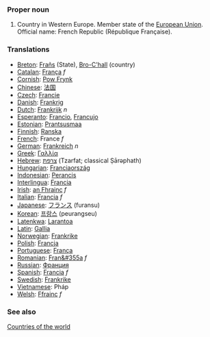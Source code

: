 ===Proper noun===
# Country in Western Europe. Member state of the [[European Union]]. Official name: French Republic (République Française).
===Translations===
*[[Breton]]: [[Frañs]] (State), [[Bro-C'hall]] (country)
*[[Catalan]]: [[França]] ''f''
*[[Cornish]]: [[Pow Frynk]]
*[[Chinese]]: [[法国]]
*[[Czech]]: [[Francie]]
*[[Danish]]: [[Frankrig]]
*[[Dutch]]: [[Frankrijk]] ''n''
*[[Esperanto]]: [[Francio]], [[Francujo]]
*[[Estonian]]: [[Prantsusmaa]]
*[[Finnish]]: [[Ranska]]
*[[French]]: France ''f''
*[[German]]: [[Frankreich]] ''n''
*[[Greek]]: [[Γαλλία]]
*[[Hebrew]]: [[צרפת]] (Tzarfat; classical Ṣārəphath)
*[[Hungarian]]: [[Franciaország]]
*[[Indonesian]]: [[Perancis]]
*[[Interlingua]]: [[Francia]]
*[[Irish]]: [[an Fhrainc]] ''f''
*[[Italian]]: [[Francia]] ''f''
*[[Japanese]]: [[フランス]] (furansu)
*[[Korean]]: [[프랑스]] (peurangseu)
*[[Latenkwa]]: [[Larantoa]]
*[[Latin]]: [[Gallia]]
*[[Norwegian]]: [[Frankrike]]
*[[Polish]]: [[Francja]]
*[[Portuguese]]: [[França]]
*[[Romanian]]: [[Fran&#355a]] ''f''
*[[Russian]]: [[Франция]]
*[[Spanish]]: [[Francia]] ''f''
*[[Swedish]]: [[Frankrike]]
*[[Vietnamese]]: Pháp
*[[Welsh]]: [[Ffrainc]] ''f''

===See also===
[[Countries of the world]]